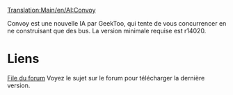 [[Translation:Main/en/AI:Convoy]]
{{fr/NonIA}}

Convoy est une nouvelle IA par GeekToo, qui tente de vous concurrencer en ne construisant que des bus.
La version minimale requise est r14020.

=Liens=
[http://www.tt-forums.net/viewtopic.php?f=65&t=37946&p=718598#p718598 File du forum]
Voyez le sujet sur le forum pour télécharger la dernière version.